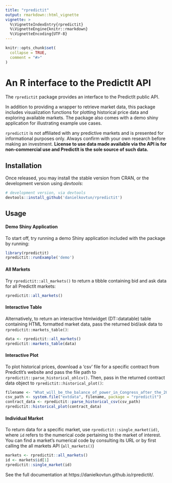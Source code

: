 ```yaml
---
title: "rpredictit"
output: rmarkdown::html_vignette
vignette: >
  %\VignetteIndexEntry{rpredictit}
  %\VignetteEngine{knitr::rmarkdown}
  %\VignetteEncoding{UTF-8}
---
```


```r
knitr::opts_chunk$set(
  collapse = TRUE,
  comment = "#>"
)
```

# An R interface to the PredictIt API
The `rpredictit` package provides an interface to the PredictIt public API.

In addition to providing a wrapper to retrieve market data, this package includes visualization functions for plotting historical price data and exploring available markets. The package also comes with a demo shiny application for illustrating example use cases.

`rpredictit` is not affiliated with any predictive markets and is presented for informational purposes only. Always confirm with your own research before making an investment. 
**License to use data made available via the API is for non-commercial use and PredictIt is the sole source of such data.**

## Installation

Once released, you may install the stable version from CRAN, or the development version using *devtools*:
```r
# development version, via devtools
devtools::install_github('danielkovtun/rpredictit')
```

## Usage

#### Demo Shiny Application
To start off, try running a demo Shiny application included with the package by running:
```r
library(rpredictit)
rpredictit::runExample('demo')  
```


#### All Markets
Try `rpredictit::all_markets()` to return a tibble containing bid and ask data for all PredictIt markets:

```r
rpredictit::all_markets()
```

#### Interactive Table
Alternatively, to return an interactive htmlwidget (DT::datatable) table containing HTML formatted market data, pass the returned bid/ask data to `rpredictit::markets_table()`:

```r
data <- rpredictit::all_markets()
rpredictit::markets_table(data)
```

#### Interactive Plot
To plot historical prices, download a 'csv' file for a specific contract from PredictIt's website and pass the file path to `rpredictit::parse_historical_ohlcv()`.
Then, pass in the returned contract data object to `rpredictit::historical_plot()`:
```r
filename <- "What_will_be_the_balance_of_power_in_Congress_after_the_2020_election.csv"
csv_path <- system.file("extdata", filename, package = "rpredictit")
contract_data <- rpredictit::parse_historical_csv(csv_path)
rpredictit::historical_plot(contract_data)
```


#### Individual Market
To return data for a specific market, use `rpredictit::single_market(id)`, where `id` refers to the numerical code pertaining to the market of interest. 
You can find a market's numerical code by consulting its URL or by first calling the all markets API (`all_markets()`)
```r
markets <- rpredictit::all_markets()
id <- markets$id[1]
rpredictit::single_market(id)
```

See the full documentation at https://danielkovtun.github.io/rpredictit/. 
